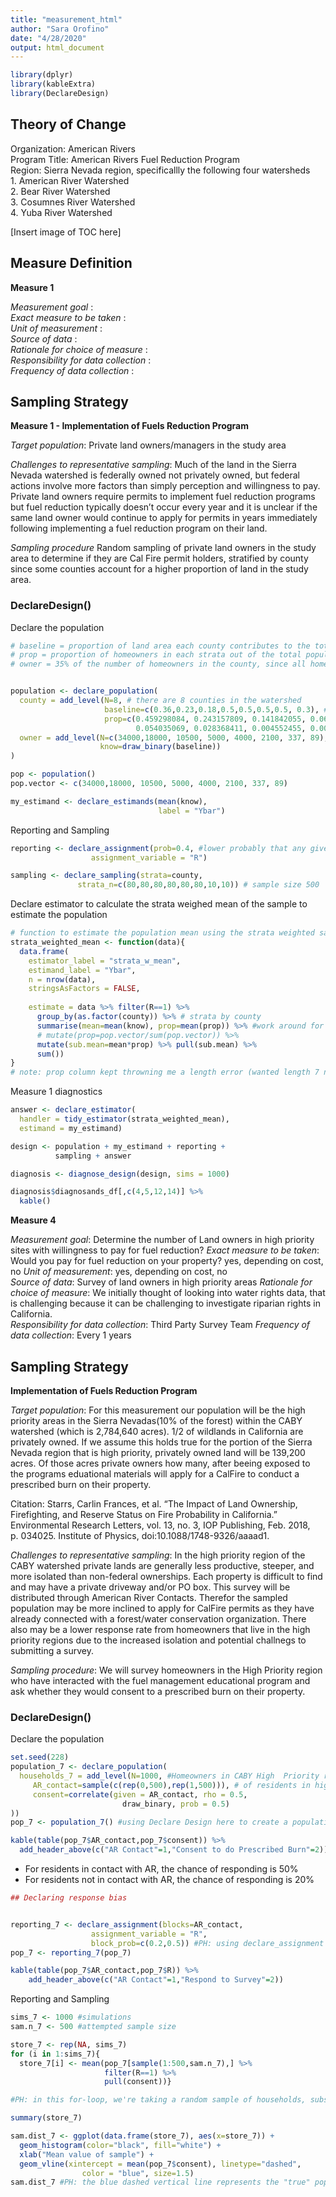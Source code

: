 ```yaml
---
title: "measurement_html"
author: "Sara Orofino"
date: "4/28/2020"
output: html_document
---
```


```r
library(dplyr)
library(kableExtra)
library(DeclareDesign)
```


## Theory of Change  
Organization:  American Rivers  
Program Title: American Rivers Fuel Reduction Program  
Region: Sierra Nevada region, specificallly the following four watersheds  
 1. American River Watershed  
 2. Bear River Watershed  
 3. Cosumnes River Watershed  
 4. Yuba River Watershed  

[Insert image of TOC here]  

## Measure Definition

**Measure 1**  

*Measurement goal* :    
*Exact measure to be taken* :    
*Unit of measurement* :    
*Source of data* :    
*Rationale for choice of measure* :    
*Responsibility for data collection* :      
*Frequency of data collection* :  


## Sampling Strategy

**Measure 1 - Implementation of Fuels Reduction Program** 

*Target population*: Private land owners/managers in the study area

*Challenges to representative sampling*: Much of the land in the Sierra Nevada watershed is federally owned not privately owned, but federal actions involve more factors than simply perception and willingness to pay. Private land owners require permits to implement fuel reduction programs but fuel reduction typically doesn't occur every year and it is unclear if the same land owner would continue to apply for permits in years immediately following implementing a fuel reduction program on their land.  

*Sampling procedure* Random sampling of private land owners in the study area to determine if they are Cal Fire permit holders, stratified by county since some counties account for a higher proportion of land in the study area. 


### DeclareDesign()

Declare the population  
```r
# baseline = proportion of land area each county contributes to the total study area
# prop = proportion of homeowners in each strata out of the total population (workaround for strata mean function error - see 'measure1-delcare-estimator' code below)
# owner = 35% of the number of homeowners in the county, since all homeowners may not have large properties where they are participating in fuel management practices


population <- declare_population(
  county = add_level(N=8, # there are 8 counties in the watershed
                     baseline=c(0.36,0.23,0.18,0.5,0.5,0.5,0.5, 0.3), # % coverage of each county in study area
                     prop=c(0.459298084, 0.243157809, 0.141842055, 0.067543836, 
                            0.054035069, 0.028368411, 0.004552455, 0.001202280)), #proportion of homeowners in each county
  owner = add_level(N=c(34000,18000, 10500, 5000, 4000, 2100, 337, 89), # 35% of each county's homeowner population
                    know=draw_binary(baseline))
)

pop <- population()
pop.vector <- c(34000,18000, 10500, 5000, 4000, 2100, 337, 89)

my_estimand <- declare_estimands(mean(know),
                                 label = "Ybar")
```

Reporting and Sampling  
```r
reporting <- declare_assignment(prob=0.4, #lower probably that any given homeowner would be a burn permit holder
                  assignment_variable = "R")

sampling <- declare_sampling(strata=county,
               strata_n=c(80,80,80,80,80,80,10,10)) # sample size 500
```


Declare estimator to calculate the strata weighed mean of the sample to estimate the population    
```r
# function to estimate the population mean using the strata weighted sample mean  
strata_weighted_mean <- function(data){
  data.frame(  
    estimator_label = "strata_w_mean",
    estimand_label = "Ybar",
    n = nrow(data),
    stringsAsFactors = FALSE,
    
    estimate = data %>% filter(R==1) %>%
      group_by(as.factor(county)) %>% # strata by county
      summarise(mean=mean(know), prop=mean(prop)) %>% #work around for prop column error - see below
      # mutate(prop=pop.vector/sum(pop.vector)) %>% 
      mutate(sub.mean=mean*prop) %>% pull(sub.mean) %>% 
      sum()) 
} 
# note: prop column kept throwning me a length error (wanted length 7 not 8), I changed all the other vectors to be length 8 and couldn't figure out why it was requiring a length 7 when the strata and my pop.vector was set to 8. Patrick helped me with a workaround - the prop=mean(prop) gives the proportion of households in the strata based on the prop column we defined in the population setup code.  
```

Measure 1 diagnostics
```r

answer <- declare_estimator(
  handler = tidy_estimator(strata_weighted_mean), 
  estimand = my_estimand) 

design <- population + my_estimand + reporting +
          sampling + answer

diagnosis <- diagnose_design(design, sims = 1000)

diagnosis$diagnosands_df[,c(4,5,12,14)] %>%
  kable()

```


**Measure 4**  

*Measurement goal*: Determine the number of Land owners in high priority sites with willingness to pay for fuel reduction? 
*Exact measure to be taken*: Would you pay for fuel reduction on your property?  yes, depending on cost, no
*Unit of measurement*: yes, depending on cost, no  
*Source of data*: Survey of land owners in high priority areas
*Rationale for choice of measure*: We initially thought of looking into water rights data, that is challenging because it can be challenging to investigate riparian rights in California.  
*Responsibility for data collection*: Third Party Survey Team 
*Frequency of data collection*: Every 1 years  


## Sampling Strategy

**Implementation of Fuels Reduction Program** 

*Target population*: For this measurement our population will be the high priority areas in the Sierra Nevadas(10% of the forest) within the CABY watershed (which is 2,784,640 acres). 1/2 of wildlands in California are privately owned. If we assume this holds true for the portion of the Sierra Nevada region that is high priority, privately owned land will be 139,200 acres. Of those acres private owners how many, after beeing exposed to the programs eduational materials will apply for a CalFire to conduct a prescribed burn on their property. 

Citation: Starrs, Carlin Frances, et al. “The Impact of Land Ownership, Firefighting, and Reserve Status on Fire Probability in California.” Environmental Research Letters, vol. 13, no. 3, IOP Publishing, Feb. 2018, p. 034025. Institute of Physics, doi:10.1088/1748-9326/aaaad1.

*Challenges to representative sampling*: In the high priority region of the CABY watershed private lands are generally less productive, steeper, and more isolated than non-federal ownerships. Each property is difficult to find and may have a private driveway and/or PO box. This survey will be distributed through American River Contacts. Therefor the sampled population may be more inclined to apply for CalFire permits as they have already connected with a forest/water conservation organization. There also may be a lower response rate from homeowners that live in the high priority regions due to the increased isolation and potential challnegs to submitting a survey. 

*Sampling procedure*: We will survey homeowners in the High Priority region who have interacted with the fuel management educational program and ask whether they would consent to a prescribed burn on their property.  

### DeclareDesign()
Declare the population  
```r

set.seed(228)
population_7 <- declare_population(
  households_7 = add_level(N=1000, #Homeowners in CABY High  Priority region 
     AR_contact=sample(c(rep(0,500),rep(1,500))), # of residents in high priority area that connect with AR
     consent=correlate(given = AR_contact, rho = 0.5,
                         draw_binary, prob = 0.5)
))
pop_7 <- population_7() #using Declare Design here to create a population of 500 households, 250 of are located on the main road. Then, we're telling R to use whether or not households are on their main road to determine their level of #there is a direct correlation between who has riparian rights and having willingness to pay to protect the watershed

kable(table(pop_7$AR_contact,pop_7$consent)) %>% 
  add_header_above(c("AR Contact"=1,"Consent to do Prescribed Burn"=2))

```
- For residents in contact with AR, the chance of responding is 50%
- For residents not in contact with AR, the chance of responding is 20%
```r
## Declaring response bias


reporting_7 <- declare_assignment(blocks=AR_contact,
                  assignment_variable = "R", 
                  block_prob=c(0.2,0.5)) #PH: using declare_assignment to block random assign (RA) households to the reporting category. Note that households on in contact with AR are more likely to be "reporters" (R==1), meaning that they are more likely to mail a response to the survey.
pop_7 <- reporting_7(pop_7)
```

```r
kable(table(pop_7$AR_contact,pop_7$R)) %>% 
    add_header_above(c("AR Contact"=1,"Respond to Survey"=2))

```

Reporting and Sampling  
```r

sims_7 <- 1000 #simulations
sam.n_7 <- 500 #attempted sample size

store_7 <- rep(NA, sims_7)
for (i in 1:sims_7){
  store_7[i] <- mean(pop_7[sample(1:500,sam.n_7),] %>%
                     filter(R==1) %>%
                     pull(consent))} 

#PH: in this for-loop, we're taking a random sample of households, subsetting out those that are "non-reporters" (R==0) and then taking the mean of their willingness to consent to prescribed burns. We do this "sims" number of times (1000).

summary(store_7)
```

```r
sam.dist_7 <- ggplot(data.frame(store_7), aes(x=store_7)) + 
  geom_histogram(color="black", fill="white") +
  xlab("Mean value of sample") +
  geom_vline(xintercept = mean(pop_7$consent), linetype="dashed", 
                color = "blue", size=1.5)
sam.dist_7 #PH: the blue dashed vertical line represents the "true" population mean of household satisfaction, while the underlying histogram plots the mean level of satisfaction among "reporting" households we calculated for each of the 1000 draws from the sample. This figure demonstrates response bias, in that it shows how systematically excluding units -- in this case, households -- that have a lower probably of responding leads to an overestimate of the population parameter of interest -- in this case, mean levels of satisfaction.
```


